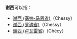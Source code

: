 {{noteTA|G1=法国地名}}
'''谢西'''可以指：
* [[谢西_(塞纳-马恩省)|谢西 (塞纳-马恩省)]]（Chessy）
* [[谢西_(罗讷省)|谢西 (罗讷省)]]（Chessy）
* [[谢西_(卢瓦雷省)|谢西 (卢瓦雷省)]]（Chécy）

{{消歧義|Cat=二字地名消歧義}}
